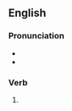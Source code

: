 ==English==

===Pronunciation===
* {{IPA|/ˈhaɪpɪŋ/|lang=en}}
* {{rhymes|aɪpɪŋ|lang=en}}

===Verb===
{{head|en|present participle}}

# {{present participle of|hype|lang=en|nocat=1}}